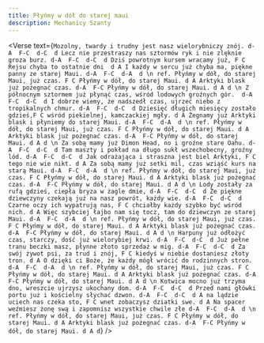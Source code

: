 ```yaml
---
title: Płyńmy w dół do starej maui
description: Mechanicy Szanty
---
```



<Verse
  text={`
Mozolny, twardy i trudny jest nasz wielorybniczy znój. d-A  F-C  d-C  d
Lecz nie przestraszy nas sztormów ryk i nie zlęknie groza burz. d-A  F-C  d-C  d
Dziś powrotnym kursem wracamy już, F C
Rejsu chyba to ostatnie dni  d A
I każdy w sercu już chyba ma, piękne panny ze starej Maui. d-A  F-C  d-A  d
\n
ref.
Płyńmy w dół, do starej Maui, już czas. F C
Płyńmy w dół, do starej Maui. d A
Arktyki blask już pożegnać czas. d-A  F-C
Płyńmy w dół, do starej Maui. d A d
\n
Z północnym sztormem już płynąć czas, wśród lodowych groźnych gór.  d-A  F-C  d-C  d
I dobrze wiemy, że nadszedł czas, ujrzeć niebo z tropikalnych chmur. d-A  F-C  d-C  d
Dziesięć długich miesięcy zostało gdzieś,F C
wśród piekielnej, kamczackiej mgły. d A
Żegnamy już Arktyki blask i płyniemy do starej Maui. d-A  F-C  d-A  d
\n
ref.
Płyńmy w dół, do starej Maui, już czas. F C
Płyńmy w dół, do starej Maui. d A
Arktyki blask już pożegnać czas. d-A  F-C
Płyńmy w dół, do starej Maui. d A d
\n
Za sobą mamy już Dimon Head, no i groźne stare Oahu. d-A  F-C  d-C  d
Tam maszty i pokład na długo sukł wszechobecny, groźny lód. d-A  F-C  d-C  d
Jak odrażająca i straszna jest biel Arktyki, F C
tego nie wie nikt. d A
Za sobą mamy już setki mil, czas wziąść kurs na starą Maui. d-A  F-C  d-A  d
\n
ref.
Płyńmy w dół, do starej Maui, już czas. F C
Płyńmy w dół, do starej Maui. d A
Arktyki blask już pożegnać czas. d-A  F-C
Płyńmy w dół, do starej Maui. d A d
\n
Lody zostały za rufą gdzieś, ciepła bryza w żagle dmie, d-A  F-C  d-C  d
Że piękne dziewczyny czekają już na nasz powrót, każdy wie. d-A  F-C  d-C  d
Czarne oczy ich wypatrują nas, F C
chciałby każdy szybko być wśród nich. d A
Więc szybciej łajbo nam się tocz, tam do dziewczyn ze starej Maui. d-A  F-C  d-A  d
\n
ref.
Płyńmy w dół, do starej Maui, już czas. F C
Płyńmy w dół, do starej Maui. d A
Arktyki blask już pożegnać czas. d-A  F-C
Płyńmy w dół, do starej Maui. d A d
\n
Harpuny już odłożyć czas, starczy, dość już wielorybiej krwi. d-A  F-C  d-C  d
Już pełne tranu beczki masz, płynne złoto sprzedaż w mig. d-A  F-C  d-C  d
Za swój żywot psi, za trud i znój, F C
kiedyś w niebie dostaniesz złoty tron. d A
O dzięki ci Boże, że każdy mógł wrócić do rodzinnych stron. d-A  F-C  d-A  d
\n
ref.
Płyńmy w dół, do starej Maui, już czas. F C
Płyńmy w dół, do starej Maui. d A
Arktyki blask już pożegnać czas. d-A  F-C
Płyńmy w dół, do starej Maui. d A d
\n
Kotwica mocno już trzyma dno, wreszcie ujrzysz ukochany dom. d-A  F-C  d-C  d
Przed nami główki portu już i kościelny słychać dzwon. d-A  F-C  d-C  d
A na lądzie uciech nas czeka sto, F C
wnet zobaczysz dziatki swe. d A
Na spacer weźmiesz żonę swą i zapomnisz wszystkie chwile złe d-A  F-C  d-A  d
\n
ref.
Płyńmy w dół, do starej Maui, już czas. F C
Płyńmy w dół, do starej Maui. d A
Arktyki blask już pożegnać czas. d-A  F-C
Płyńmy w dół, do starej Maui. d A d
`}
/>

